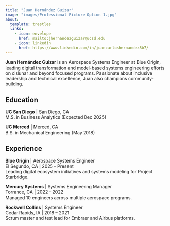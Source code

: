 ```yaml
---
title: "Juan Hernández Guizar"
image: "images/Professional Picture Option 1.jpg"
about:
  template: trestles
  links:
    - icon: envelope
      href: mailto:jhernandezguizar@ucsd.edu
    - icon: linkedin
      href: https://www.linkedin.com/in/juancarloshernandez8b7/
---
```


**Juan Hernández Guizar** is an Aerospace Systems Engineer at Blue Origin, leading digital transformation and model-based systems engineering efforts on cislunar and beyond focused programs. Passionate about inclusive leadership and technical excellence, Juan also champions community-building.

## Education

**UC San Diego** | San Diego, CA  
M.S. in Business Analytics (Expected Dec 2025)

**UC Merced** | Merced, CA  
B.S. in Mechanical Engineering (May 2018)

## Experience

**Blue Origin** | Aerospace Systems Engineer  
El Segundo, CA | 2025 – Present  
Leading digital ecosystem initiatives and systems modeling for Project Starbridge.

**Mercury Systems** | Systems Engineering Manager  
Torrance, CA | 2022 – 2022  
Managed 10 engineers across multiple aerospace programs.

**Rockwell Collins** | Systems Engineer  
Cedar Rapids, IA | 2018 – 2021  
Scrum master and test lead for Embraer and Airbus platforms.